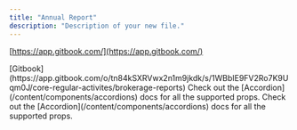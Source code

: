 ```yaml
---
title: "Annual Report"
description: "Description of your new file."
---
```


[https://app.gitbook.com/](https://app.gitbook.com/)

<AccordionGroup>
  <Accordion title="Dodge - Outlook 2025">
    [Gitbook](https://app.gitbook.com/o/tn84kSXRVwx2n1m9jkdk/s/1WBbIE9FV2Ro7K9Uqm0J/core-regular-activites/brokerage-reports)
  </Accordion>

  <Accordion title="FAQ with Icon" icon="alien-8bit">
    Check out the [Accordion](/content/components/accordions) docs for all the supported props.
  </Accordion>

  <Accordion title="FAQ without Icon">
    Check out the [Accordion](/content/components/accordions) docs for all the supported props.
  </Accordion>
</AccordionGroup>